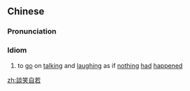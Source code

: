 {{also|谈笑自若}}
==Chinese==
{{zh-forms|s=谈笑自若|type=22}}

===Pronunciation===
{{zh-pron
|m=tánxiào zìruò
|cat=id
}}

===Idiom===
{{zh-idiom}}

# to [[go]] on [[talking]] and [[laughing]] as if [[nothing]] [[had]] [[happened]]

[[zh:談笑自若]]